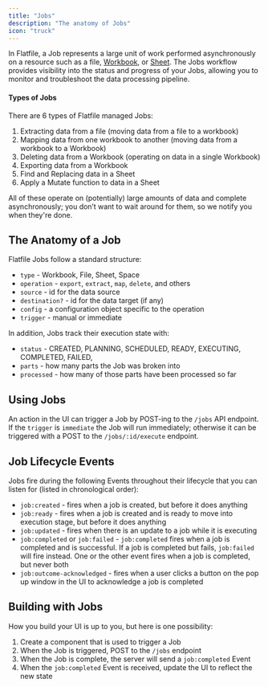 ```yaml
---
title: "Jobs"
description: "The anatomy of Jobs"
icon: "truck"
---
```


In Flatfile, a Job represents a large unit of work performed asynchronously on a resource
such as a file, <Tooltip tip="Analogous to a database...">[Workbook](../concepts/workbooks)</Tooltip>,
or <Tooltip tip="A collection of fields...">[Sheet](../blueprint/overview#terms)</Tooltip>.
The Jobs workflow provides visibility into the status and progress of your Jobs,
allowing you to monitor and troubleshoot the data processing pipeline.

#### Types of Jobs

There are 6 types of Flatfile managed Jobs:

1. Extracting data from a file (moving data from a file to a workbook)
2. Mapping data from one workbook to another (moving data from a workbook to a Workbook)
3. Deleting data from a Workbook (operating on data in a single Workbook)
4. Exporting data from a Workbook
5. Find and Replacing data in a Sheet
6. Apply a Mutate function to data in a Sheet

All of these operate on (potentially) large amounts of data and complete asynchronously;
you don’t want to wait around for them, so we notify you when they're done.

## The Anatomy of a Job

Flatfile Jobs follow a standard structure:

- `type` - Workbook, File, Sheet, Space
- `operation` - `export`, `extract`, `map`, `delete`, and others
- `source` - id for the data source
- `destination?` - id for the data target (if any)
- `config` - a configuration object specific to the operation
- `trigger` - manual or immediate

In addition, Jobs track their execution state with:

- `status` - CREATED, PLANNING, SCHEDULED, READY, EXECUTING, COMPLETED, FAILED,
- `parts` - how many parts the Job was broken into
- `processed` - how many of those parts have been processed so far

## Using Jobs

An action in the UI can trigger a Job by POST-ing to the `/jobs` API endpoint.
If the `trigger` is `immediate` the Job will run immediately;
otherwise it can be triggered with a POST to the `/jobs/:id/execute` endpoint.

## Job Lifecycle Events

Jobs fire during the following Events throughout their lifecycle that you can listen for (listed in chronological order):

- `job:created` - fires when a job is created, but before it does anything
- `job:ready` - fires when a job is created and is ready to move into execution stage, but before it does anything
- `job:updated` - fires when there is an update to a job while it is executing
- `job:completed` or `job:failed` - `job:completed` fires when a job is completed and is successful. If a job is completed but fails, `job:failed` will fire instead. One or the other event fires when a job is completed, but never both
- `job:outcome-acknowledged` - fires when a user clicks a button on the pop up window in the UI to acknowledge a job is completed

## Building with Jobs

How you build your UI is up to you, but here is one possibility:

1. Create a component that is used to trigger a Job
2. When the Job is triggered, POST to the `/jobs` endpoint
3. When the Job is complete, the server will send a `job:completed` Event
4. When the `job:completed` Event is received, update the UI to reflect the new state
